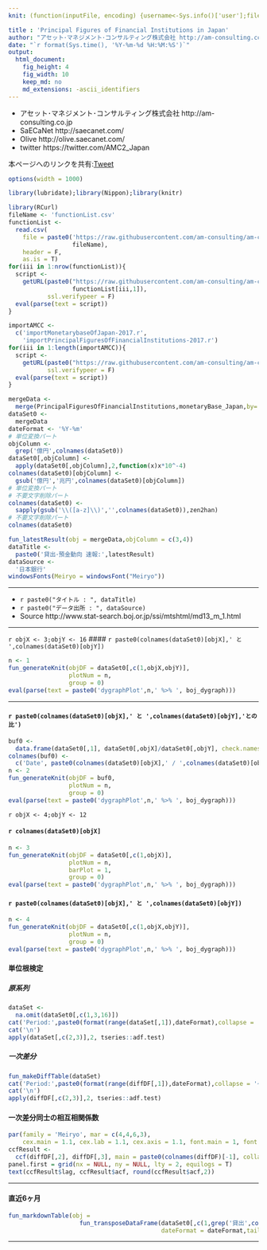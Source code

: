 ```yaml
---
knit: (function(inputFile, encoding) {username<-Sys.info()['user'];fileName<-'defaultPath.csv';pathToFile <-paste0('C:/Users/', username,'/Desktop/pathToCSV/');setwd(pathToFile);buf0<-read.csv(fileName,header = F,skip = 0,stringsAsFactor = F,check.names = F,fileEncoding = 'utf-8');timeStamp<-format(Sys.time(),'%Y%m%d%H%M%S');rmarkdown::render(inputFile, encoding = encoding, output_file = paste0('C:/Users/',username,buf0[2,1],'charts/','am-consulting.co.jp-PrincipalFiguresOfFinancialInstitutionsInJapan.html')) })

title : 'Principal Figures of Financial Institutions in Japan'
author: "アセット･マネジメント･コンサルティング株式会社 http://am-consulting.co.jp"
date: "`r format(Sys.time(), '%Y-%m-%d %H:%M:%S')`"
output: 
  html_document:
    fig_height: 4
    fig_width: 10
    keep_md: no
    md_extensions: -ascii_identifiers
---
```

<link href="http://knowledgevault.saecanet.com/components/rmarkdown-html.css" rel="stylesheet">
<style>.main-container {max-width : 1000px;}</style>
<script src="http://knowledgevault.saecanet.com/components/JavascriptCode.js"></script>

- アセット･マネジメント･コンサルティング株式会社 http://am-consulting.co.jp
- SaECaNet http://saecanet.com/
- Olive http://olive.saecanet.com/
- twitter https://twitter.com/AMC2_Japan

本ページへのリンクを共有:<a href="https://twitter.com/share" class="twitter-share-button" data-via="AMC2_Japan" data-size="large">Tweet</a> <script>!function(d,s,id){var js,fjs=d.getElementsByTagName(s)[0],p=/^http:/.test(d.location)?'http':'https';if(!d.getElementById(id)){js=d.createElement(s);js.id=id;js.src=p+'://platform.twitter.com/widgets.js';fjs.parentNode.insertBefore(js,fjs);}}(document, 'script', 'twitter-wjs');</script>

```r
options(width = 1000)
```

```r
library(lubridate);library(Nippon);library(knitr)
```

```r
library(RCurl)
fileName <- 'functionList.csv'
functionList <-
  read.csv(
    file = paste0('https://raw.githubusercontent.com/am-consulting/am-consulting.github.io/master/csv/',
                  fileName),
    header = F,
    as.is = T)
for(iii in 1:nrow(functionList)){
  script <- 
    getURL(paste0("https://raw.githubusercontent.com/am-consulting/am-consulting.github.io/master/", 
                  functionList[iii,1]),
           ssl.verifypeer = F)
  eval(parse(text = script))
}
```

```r
importAMCC <- 
  c('importMonetarybaseOfJapan-2017.r',
    'importPrincipalFiguresOfFinancialInstitutions-2017.r')
for(iii in 1:length(importAMCC)){
  script <-
    getURL(paste0("https://raw.githubusercontent.com/am-consulting/am-consulting.github.io/master/",importAMCC[iii]),
           ssl.verifypeer = F)
  eval(parse(text = script))
}
```

```r
mergeData <- 
  merge(PrincipalFiguresOfFinancialInstitutions,monetaryBase_Japan,by='Date',all=T)
dataSet0 <- 
  mergeData
dateFormat <- '%Y-%m'
# 単位変換パート
objColumn <-
  grep('億円',colnames(dataSet0))
dataSet0[,objColumn] <- 
  apply(dataSet0[,objColumn],2,function(x)x*10^-4)
colnames(dataSet0)[objColumn] <-
  gsub('億円','兆円',colnames(dataSet0)[objColumn])
# 単位変換パート
# 不要文字削除パート
colnames(dataSet0) <-
  sapply(gsub('\\([a-z]\\)','',colnames(dataSet0)),zen2han)
# 不要文字削除パート
colnames(dataSet0)
```

```r
fun_latestResult(obj = mergeData,objColumn = c(3,4))
dataTitle <- 
  paste0('貸出･預金動向 速報:',latestResult)
dataSource <- 
  '日本銀行'
windowsFonts(Meiryo = windowsFont("Meiryo"))
```

***

- `r paste0("タイトル : ", dataTitle)`
- `r paste0("データ出所 : ", dataSource)`
- Source http://www.stat-search.boj.or.jp/ssi/mtshtml/md13_m_1.html

***
`r objX <- 3;objY <- 16`
#### `r paste0(colnames(dataSet0)[objX],' と ',colnames(dataSet0)[objY])`

```r
n <- 1
fun_generateKnit(objDF = dataSet0[,c(1,objX,objY)],
                 plotNum = n,
                 group = 0)
eval(parse(text = paste0('dygraphPlot',n,' %>% ', boj_dygraph)))
```

***

#### `r paste0(colnames(dataSet0)[objX],' と ',colnames(dataSet0)[objY],'との比')`

```r
buf0 <- 
  data.frame(dataSet0[,1], dataSet0[,objX]/dataSet0[,objY], check.names = F, stringsAsFactors = F)
colnames(buf0) <- 
  c('Date', paste0(colnames(dataSet0)[objX],' / ',colnames(dataSet0)[objY]))
n <- 2
fun_generateKnit(objDF = buf0,
                 plotNum = n,
                 group = 0)
eval(parse(text = paste0('dygraphPlot',n,' %>% ', boj_dygraph)))
```

`r objX <- 4;objY <- 12`

#### `r colnames(dataSet0)[objX]`

```r
n <- 3
fun_generateKnit(objDF = dataSet0[,c(1,objX)],
                 plotNum = n,
                 barPlot = 1,
                 group = 0)
eval(parse(text = paste0('dygraphPlot',n,' %>% ', boj_dygraph)))
```

#### `r paste0(colnames(dataSet0)[objX],' と ',colnames(dataSet0)[objY])`

```r
n <- 4
fun_generateKnit(objDF = dataSet0[,c(1,objX,objY)],
                 plotNum = n,
                 group = 0)
eval(parse(text = paste0('dygraphPlot',n,' %>% ', boj_dygraph)))
```

#### 単位根検定
##### 原系列

```r
dataSet <- 
  na.omit(dataSet0[,c(1,3,16)])
cat('Period:',paste0(format(range(dataSet[,1]),dateFormat),collapse = '~'))
cat('\n')
apply(dataSet[,c(2,3)],2, tseries::adf.test)
```

##### 一次差分

```r
fun_makeDiffTable(dataSet)
cat('Period:',paste0(format(range(diffDF[,1]),dateFormat),collapse = '~'))
cat('\n')
apply(diffDF[,c(2,3)],2, tseries::adf.test)
```

#### 一次差分同士の相互相関係数

```r
par(family = 'Meiryo', mar = c(4,4,6,3), 
    cex.main = 1.1, cex.lab = 1.1, cex.axis = 1.1, font.main = 1, font.lab=1,font.axis =1)
ccfResult <- 
  ccf(diffDF[,2], diffDF[,3], main = paste0(colnames(diffDF)[-1], collapse = '\n×\n'))
panel.first = grid(nx = NULL, ny = NULL, lty = 2, equilogs = T)
text(ccfResult$lag, ccfResult$acf, round(ccfResult$acf,2))
```

***

#### 直近6ヶ月

```r
fun_markdownTable(obj = 
                    fun_transposeDataFrame(dataSet0[,c(1,grep('貸出',colnames(dataSet0)))],
                                           dateFormat = dateFormat,tailN = 6))
```

***
<script>MakeNegative()</script>
<script>
  (function(i,s,o,g,r,a,m){i['GoogleAnalyticsObject']=r;i[r]=i[r]||function(){
  (i[r].q=i[r].q||[]).push(arguments)},i[r].l=1*new Date();a=s.createElement(o),
  m=s.getElementsByTagName(o)[0];a.async=1;a.src=g;m.parentNode.insertBefore(a,m)
  })(window,document,'script','https://www.google-analytics.com/analytics.js','ga');

  ga('create', 'UA-3077339-5', 'auto');
  ga('send', 'pageview');

</script>
